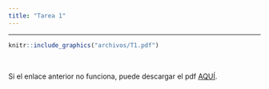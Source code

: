 ```yaml
---
title: "Tarea 1"
---
```


---


```r
knitr::include_graphics("archivos/T1.pdf")
```

<br/>

Si el enlace anterior no funciona, puede descargar el pdf [AQUÍ](archivos/T1.pdf).

